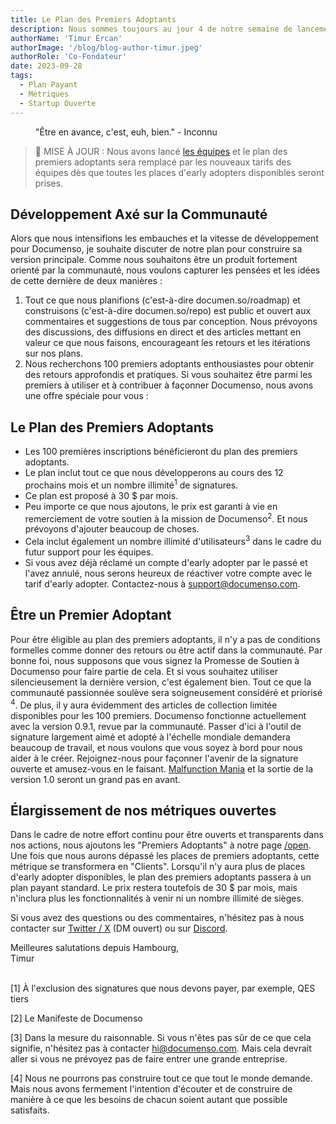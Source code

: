 ```yaml
---
title: Le Plan des Premiers Adoptants
description: Nous sommes toujours au jour 4 de notre semaine de lancement et vous êtes encore à temps ! Assez tôt pour obtenir une offre spéciale en soutenant la mission de Documenso. Rejoignez le mouvement et obtenez un compte d'early adopter tout neuf dans le processus.
authorName: 'Timur Ercan'
authorImage: '/blog/blog-author-timur.jpeg'
authorRole: 'Co-Fondateur'
date: 2023-09-28
tags:
  - Plan Payant
  - Métriques
  - Startup Ouverte
---
```


<figure>
  <MdxNextImage
    src="/blog/early.png"
    width="1260"
    height="630"
    alt="XKCD: Bug"
  />

  <figcaption className="text-center">
    "Être en avance, c'est, euh, bien." - Inconnu
  </figcaption>
</figure>

> 🔔 MISE À JOUR : Nous avons lancé <a href="https://documen.so/day1" target="_blank">les équipes</a> et le plan des premiers adoptants sera remplacé par les nouveaux tarifs des équipes dès que toutes les places d'early adopters disponibles seront prises.

## Développement Axé sur la Communauté

Alors que nous intensifions les embauches et la vitesse de développement pour Documenso, je souhaite discuter de notre plan pour construire sa version principale.
Comme nous souhaitons être un produit fortement orienté par la communauté, nous voulons capturer les pensées et les idées de cette dernière de deux manières :

1. Tout ce que nous planifions (c'est-à-dire documen.so/roadmap) et construisons (c'est-à-dire documen.so/repo) est public et ouvert aux commentaires et suggestions de tous par conception. Nous prévoyons des discussions, des diffusions en direct et des articles mettant en valeur ce que nous faisons, encourageant les retours et les itérations sur nos plans.
2. Nous recherchons 100 premiers adoptants enthousiastes pour obtenir des retours approfondis et pratiques. Si vous souhaitez être parmi les premiers à utiliser et à contribuer à façonner Documenso, nous avons une offre spéciale pour vous :

## Le Plan des Premiers Adoptants

- Les 100 premières inscriptions bénéficieront du plan des premiers adoptants.
- Le plan inclut tout ce que nous développerons au cours des 12 prochains mois et un nombre illimité<sup>1</sup> de signatures.
- Ce plan est proposé à 30 $ par mois.
- Peu importe ce que nous ajoutons, le prix est garanti à vie en remerciement de votre soutien à la mission de Documenso<sup>2</sup>. Et nous prévoyons d'ajouter beaucoup de choses.
- Cela inclut également un nombre illimité d'utilisateurs<sup>3</sup> dans le cadre du futur support pour les équipes.
- Si vous avez déjà réclamé un compte d'early adopter par le passé et l'avez annulé, nous serons heureux de réactiver votre compte avec le tarif d'early adopter. Contactez-nous à support@documenso.com.

## Être un Premier Adoptant

Pour être éligible au plan des premiers adoptants, il n'y a pas de conditions formelles comme donner des retours ou être actif dans la communauté. Par bonne foi, nous supposons que vous signez la Promesse de Soutien à Documenso pour faire partie de cela. Et si vous souhaitez utiliser silencieusement la dernière version, c'est également bien. Tout ce que la communauté passionnée soulève sera soigneusement considéré et priorisé <sup>4</sup>. De plus, il y aura évidemment des articles de collection limitée disponibles pour les 100 premiers.
Documenso fonctionne actuellement avec la version 0.9.1, revue par la communauté. Passer d'ici à l'outil de signature largement aimé et adopté à l'échelle mondiale demandera beaucoup de travail, et nous voulons que vous soyez à bord pour nous aider à le créer. Rejoignez-nous pour façonner l'avenir de la signature ouverte et amusez-vous en le faisant. [Malfunction Mania](https://documenso.com/blog/malfunction-mania) et la sortie de la version 1.0 seront un grand pas en avant.

## Élargissement de nos métriques ouvertes

Dans le cadre de notre effort continu pour être ouverts et transparents dans nos actions, nous ajoutons les "Premiers Adoptants" à notre page [/open](https://documenso.com/open). Une fois que nous aurons dépassé les places de premiers adoptants, cette métrique se transformera en "Clients". Lorsqu'il n'y aura plus de places d'early adopter disponibles, le plan des premiers adoptants passera à un plan payant standard. Le prix restera toutefois de 30 $ par mois, mais n'inclura plus les fonctionnalités à venir ni un nombre illimité de sièges.

Si vous avez des questions ou des commentaires, n'hésitez pas à nous contacter sur [Twitter / X](https://twitter.com/eltimuro) (DM ouvert) ou sur [Discord](https://documen.so/discord).

Meilleures salutations depuis Hambourg,\
Timur

\
[1] À l'exclusion des signatures que nous devons payer, par exemple, QES tiers

[2] Le Manifeste de Documenso

[3] Dans la mesure du raisonnable. Si vous n'êtes pas sûr de ce que cela signifie, n'hésitez pas à contacter hi@documenso.com. Mais cela devrait aller si vous ne prévoyez pas de faire entrer une grande entreprise.

[4] Nous ne pourrons pas construire tout ce que tout le monde demande. Mais nous avons fermement l'intention d'écouter et de construire de manière à ce que les besoins de chacun soient autant que possible satisfaits.
